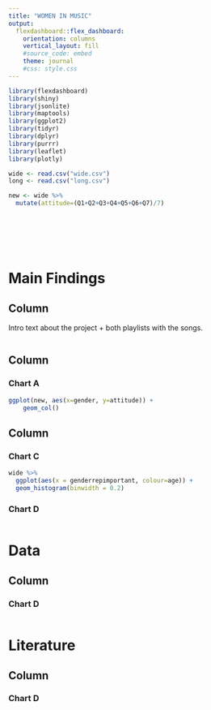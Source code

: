 ```yaml
---
title: "WOMEN IN MUSIC"
output:
  flexdashboard::flex_dashboard:
    orientation: columns
    vertical_layout: fill
    #source_code: embed
    theme: journal
    #css: style.css
---
```


```r
library(flexdashboard)
library(shiny)
library(jsonlite)
library(maptools)
library(ggplot2)
library(tidyr)
library(dplyr)
library(purrr)
library(leaflet)
library(plotly)

wide <- read.csv("wide.csv")
long <- read.csv("long.csv")

new <- wide %>% 
  mutate(attitude=(Q1+Q2+Q3+Q4+Q5+Q6+Q7)/7)








```




Main Findings
======================================================

Column {.sidebar data-width=150}
-----------------------------------------------------------------------

Intro text about the project + both playlists with the songs.

```r

```

Column
-----------------------------------------------------------------------

### Chart A

```r
ggplot(new, aes(x=gender, y=attitude)) + 
    geom_col()
```




Column
-----------------------------------------------------------------------

### Chart C

```r
wide %>% 
  ggplot(aes(x = genderrepimportant, colour=age)) +
  geom_histogram(binwidth = 0.2)
```

### Chart D

```r

```

Data
======================================================

Column
-----------------------------------------------------------------------

### Chart D

```r

```

Literature
======================================================

Column
-----------------------------------------------------------------------

### Chart D

```r

```

